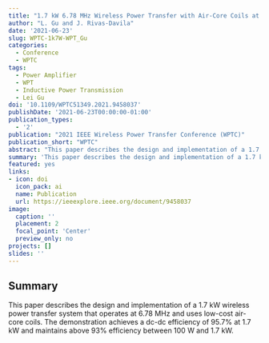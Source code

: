 ```yaml
---
title: "1.7 kW 6.78 MHz Wireless Power Transfer with Air-Core Coils at 95.7% DC-DC Efficiency"
author: "L. Gu and J. Rivas-Davila"
date: '2021-06-23'
slug: WPTC-1k7W-WPT_Gu
categories:
  - Conference
  - WPTC
tags: 
  - Power Amplifier
  - WPT
  - Inductive Power Transmission
  - Lei Gu
doi: '10.1109/WPTC51349.2021.9458037'
publishDate: '2021-06-23T00:00:00-01:00'
publication_types:
  - '2'
publication: "2021 IEEE Wireless Power Transfer Conference (WPTC)"
publication_short: "WPTC"
abstract: "This paper describes the design and implementation of a 1.7 kW wireless power transfer system that operates at 6.78 MHz and uses low-cost air-core coils. The demonstration achieves a dc-dc efficiency of 95.7% at 1.7 kW and maintains above 93% efficiency between 100 W and 1.7 kW."
summary: 'This paper describes the design and implementation of a 1.7 kW wireless power transfer system that operates at 6.78 MHz and uses low-cost air-core coils. The demonstration achieves a dc-dc efficiency of 95.7% at 1.7 kW and maintains above 93% efficiency between 100 W and 1.7 kW.'
featured: yes
links:
- icon: doi
  icon_pack: ai
  name: Publication
  url: https://ieeexplore.ieee.org/document/9458037
image:
  caption: ''
  placement: 2
  focal_point: 'Center'
  preview_only: no
projects: []
slides: ''
---
```


## Summary

This paper describes the design and implementation of a 1.7 kW wireless power transfer system that operates at 6.78 MHz and uses low-cost air-core coils. The demonstration achieves a dc-dc efficiency of 95.7% at 1.7 kW and maintains above 93% efficiency between 100 W and 1.7 kW.